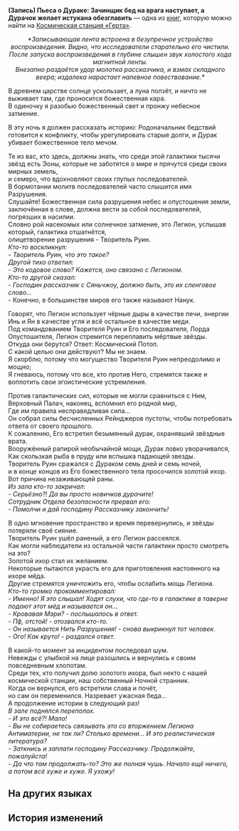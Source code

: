 {{Книга Инфобокс
|id           = 133
|Название     = (Запись) Пьеса о Дураке: Зачинщик бед на врага наступает, а Дурачок желает истукана обезглавить
|Изображение  = Item Journal.png
|Мир          = Космическая станция «Герта»
|Томов        = 1
|Автор        = <!--нужно добавить-->
|Описание     = Сборник музыкального сопровождения и текстов к песням для «Пьесы о Дураке». Записи были конвертированы с аудиоплёнки.
|Том1         = {{tx}}
|Источник1    = {{tx|Отсутствует источник}}
|Персонажи    = 
|Фракции      = 
}}
'''(Запись) Пьеса о Дураке: Зачинщик бед на врага наступает, а Дурачок желает истукана обезглавить''' — одна из [[Книги|книг]], которую можно найти на [[Космическая станция «Герта»]].
<!--
==Получение==
<gallery>
Книга НАЗВАНИЕ.png|НАЗВАНИЕ
Локация НАЗВАНИЕ.png|Расположение на карте. Ближайший пространственный якорь «[[НАЗВАНИЕ]]»
</gallery>
-->
<div align="center">''*Записывающая лента встроена в безупречное устройство воспроизведения. Видно, что исследователи старательно его чистили.''<br />
''После запуска воспроизведения в глубине слышен звук холостого хода магнитной ленты.''<br />
''Внезапно раздаётся удар молотка рассказчика, и взмах складного веера; издалека нарастает напевное повествование.*''</div>

В древнем царстве солнце ускользает, а луна ползёт, и ничто не выживает там, где проносится божественная кара.<br />
В одиночку я разобью божественный свет и пронжу небесное затмение.

В эту ночь я должен рассказать историю: Родоначальник бедствий готовится к конфликту, чтобы урегулировать старые долги, и Дурак убивает божественное тело мечом.

Те из вас, кто здесь, должны знать, что среди этой галактики тысячи звёзд есть Эоны, которые не заботятся о мире и прячутся среди своих мирных земель,<br />
и семеро, что вдохновляют своих глупых последователей.<br />
В бормотании молитв последователей часто слышится имя Разрушения.<br />
Слушайте! Божественная сила разрушения небес и опустошения земли, заключённая в слове, должна вести за собой последователей, погрязших в насилии.<br />
Словно рой насекомых или солнечное затмение, это Легион, услышав который, галактика отшатнётся,<br />
олицетворение разрушения - Творитель Руин.<br />
''Кто-то воскликнул:<br />
- Творитель Руин, что это такое?''<br />
''Другой тихо ответил:<br />
- Это кодовое слово? Кажется, оно связано с Легионом.''<br />
''Кто-то другой сказал:<br />
- Господин рассказчик с Сяньчжоу, должно быть, это их сленговое слово...''<br />
- Конечно, в большинстве миров его также называют Нанук.

Говорят, что Легион использует чёрные дыры в качестве печи, энергии Инь и Ян в качестве угля и всё остальное в качестве меди.<br />
Под командованием Творителя Руин и Его последователя, Лорда Опустошителя, Легион стремится переплавить мёртвые звёзды.<br />
Откуда они берутся? Ответ: Космический Потоп.<br />
С какой целью они действуют? Мы не знаем.<br />
Я скорблю, потому что могущество Творителя Руин непреодолимо и мощно;<br />
Я гневаюсь, потому что все, кто против Него, стремятся также и воплотить свои эгоистические устремления.

Против галактических сил, которые не могли сравниться с Ним, Верховный Палач, наконец, вспомнил его родной мир,<br />
Где им правила несправедливая сила...<br />
Он собрал силы бесчисленных Рейнджеров пустоты, чтобы потребовать ответа от своего прошлого.<br />
К сожалению, Его встретил безымянный дурак, охранявший звёздные врата.<br />
Вооружённый рапирой необычайной мощи, Дурак ловко уворачивался,<br />
Как скользкая рыба в пруду или вспышка падающей звезды.<br />
Творитель Руин сражался с Дураком семь дней и семь ночей,<br />
и в конце концов из Его божественного тела просочился золотой ихор.<br />
Вот причина незаживающей раны.<br />
''Из зала кто-то закричал:<br />
- Серьёзно?! Да вы просто новичков дурачите!''<br />
''Сотрудник Отдела безопасности прервал его:<br />
- Помолчи и дай господину Рассказчику закончить!''

В одно мгновение пространство и время перевернулись, и звёзды потеряли своё сияние.<br />
Творитель Руин ушёл раненый, а его Легион рассеялся.<br />
Как могли наблюдатели из остальной части галактики просто смотреть на это?<br />
Золотой ихор стал их желанием.<br />
Некоторые пытаются украсть его для приготовления настоянного на ихоре мёда.<br />
Другие стремятся уничтожить его, чтобы ослабить мощь Легиона.<br />
''Кто-то громко прокомментировал:<br />
- Именно! Я это слышал! Ходят слухи, что где-то в галактике в таверне подают этот мёд и называется он...''<br />
''- Кровавая Мэри? - послышалось в ответ.''<br />
''- Пф, отстой! - отозвался кто-то.''<br />
''- Он называется Нить Разрушения! - снова выкрикнул тот человек.''<br />
''- Ого! Как круто! - раздался ответ.''

В какой-то момент за инцидентом последовал шум.<br />
Невежды с улыбкой на лице разошлись и вернулись к своим повседневным хлопотам.<br />
Среди тех, кто получил долю золотого ихора, был некто с нашей космической станции, наш собственный Ночной странник.<br />
Когда он вернулся, его встретили слава и почёт,<br />
но сам он переменился. Назревает ужасная беда...<br />
А продолжение истории в следующий раз!<br />
''В зале поднялся переполох.''<br />
''- И это всё?! Мало!''<br />
''- Вы не собираетесь связывать это со вторжением Легиона Антиматерии, не так ли? Столько времени... И это реалистическая литература?''<br />
''- Заткнись и заплати господину Рассказчику. Продолжайте, пожалуйста!''<br />
''- Да что там продолжать-то? Это же полная чушь. Начало ещё ничего, а потом всё хуже и хуже. Я ухожу!''

==На других языках==
{{На других языках
|en   = (Recording) A Fool's Play: Calamity's Wrath Seeks Olden Clash, Fool's Blade Rends Divine Flesh
|zhs  = 【录音带】愚人戏：祸祖砺兵寻旧恨，愚人挥剑斩金身
|zht  = 【錄音帶】愚人戲：禍祖礪兵尋舊恨，愚人揮劍斬金身
|ja   = 【録音テープ】風刺劇：禍祖は昔日の恨みを負い、愚者は剣を振るい金身を斬る
|ko   = [녹음테이프] 풍자극: 재앙신은 해묵은 원한을 갚기 위해 분쟁을 준비하고, 어리석은 자는 신을 향해 칼을 휘두른다.
|es   = [Grabación] Obra teatral: El progenitor de las calamidades se prepara para saldar viejas deudas y el tonto corta el cuerpo divino con una espada
|fr   = (Enregistrement) Un jeu de dupes&nbsp;: La colère de la calamité se prépare à régler de vieilles rancunes, tandis que l'épée du fou tranche la chair divine
|ru   = (Запись) Пьеса о Дураке: Зачинщик бед на врага наступает, а Дурачок желает истукана обезглавить
|th   = [เทปบันทึก] ละครเสียดสี: ต้นกำเนิดแห่งภัยพิบัติเตรียมการเพื่อสะสางความแค้นในอดีต ผู้โง่เขลาฟาดดาบไปยังร่างสีทอง
|vi   = Băng Ghi Âm Phim Kẻ Ngốc: Mài Gươm Phục Thù, Kẻ Ngốc Chém Đôi Thân Vàng Ngọc.
|de   = (Aufzeichnung) Ein Narrenspiel: Der Schöpfer der Kalamität bereitet sich auf einen Konflikt vor und der Narr erschlägt den göttlichen Körper mit einem Schwert
|id   = (Rekaman) Drama Orang Bodoh: Kemarahan Leluhur untuk Mengejar Dendam Lama, Pedang si Bodoh Para Hancurkan Tubuh Ilahi
|pt   = (Gravação) Um Jogo de Tolos: A Ira da Calamidade Busca Embates Antigos, a Lâmina do Tolo Dilacera a Carne Divina
}}

==История изменений==
{{История изменений|2.7}}